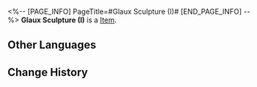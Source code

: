<%-- [PAGE_INFO]
PageTitle=#Glaux Sculpture (I)#
[END_PAGE_INFO] --%>
{{Item Infobox
|id          = 252463
|image       = Item Glaux Sculpture (I).png{{subst:void|<!--$UPLOAD:<<SpriteOutput/Quest/PlanetFes/SwapCardPic/SwapCardPiece/4010_1.png>-<Item Glaux Sculpture (I).png>-<Item Icons>>-->}}
|type        = 
|invCategory = 
|rarity      = 5
|effect      = 
|description = Complete a Memory Card set to gain buffs.
}}
{{Description|The trailblazing memories deep in your mind will provide inspiration to the game once you recall it in full.}}
'''Glaux Sculpture (I)''' is a [[Item]].

==Other Languages==
{{Other Languages
|en   = Glaux Sculpture (I)
|zhs  = 格拉克斯雕像-Ⅰ
|zht  = 格拉克斯雕像-Ⅰ
|ja   = グラークスの彫像-I
|ko   = 글락스 조각상-Ⅰ
|es   = Estatua de Glaux&nbsp;I
|fr   = Statue de Glaux (I)
|ru   = Статуя Глаукса I
|th   = รูปปั้น Glaux I
|vi   = Tượng Glaux-I
|de   = Glaux-Statue (I)
|id   = Glaux Sculpture I
|pt   = Escultura de Glaux (I)
}}

==Change History==
{{Change History|3.2}}